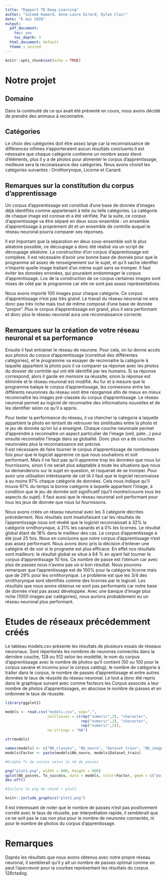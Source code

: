 ```yaml
---
title: "Rapport TD Deep Learning"
author: "Salomé Hamard, Anne-Laure Girard, Dylan Clair"
date: "6 mai 2020"
output:
  pdf_document: 
    toc: yes
    toc_depth: 3
  html_document: default
  theme : united
---
```


```r
knitr::opts_chunk$set(echo = TRUE)
```

# Notre projet

##  Domaine

  Dans la continuité de ce qui avait été présenté en cours, nous avons décidé de prendre des animaux à reconnaitre. 

##  Catégories

  Le choix des catégories doit être assez large car la reconnaissance de différences infimes n'apporteraient aucun résultats concluents.Il est néessaire que chaque catégorie contienne un nombre assez élevé d'éléments, plus il y a de photos pour alimenter le corpus d'apprentissage, meilleure sera la reconaissance des catégories. 
Nous avons choisit les catégories suivantes : Ornithorynque, Licorne et Canard.


##  Remarques sur la constitution du corpus d'apprentissage

  Un corpus d'apprentissage est constitué d'une base de donnée d'images déjà identifiés comme appartenant à telle ou telle catégories. La catégorie de chaque image est connue et a été vérifiée. Par la suite, ce corpus d'apprentissage va être séparé en deux sous-ensemble : un ensemble d'apprentissage à proprement dit et un ensemble de contrôle auquel le réseau neuronal pourra comparer ses réponses.
  
Il est important que la séparation en deux sous-ensemble soit le plus aléatoire possible, ce découpage a donc été réalisé via un script de découpage aléatoire.
La construction d'un corpus d'apprentissage est complexe. Il est nécessaire d'avoir une bonne base de donnée pour que le programme ait assez de renseignement sur le sujet, et qu'il sache identfier n'importe quelle image traitant d'un même sujet sans se tromper. Il faut éviter les données erronées, qui pouraient endommager le corpus d'apprentissage. Los de la construction de ce corpus certaines images sont mises de côté par le programme car elle ne sont pas assez représentatives.

Nous avons importé 100 images pour chaque catégorie. Ce corpus d'apprentissage n'est pas très grand. Le travail du réseau neuronal ne sera donc pas très riche mais tout de même composé d'une base de donnée "propre".
Plus le corpus d'apprentissage est grand, plus il sera performant et donc plus le réseau neuronal aura une reconnaissance correcte.

##  Remarques sur la création de votre réseau neuronal et sa performance

  Ensuite il faut entrainer le réseau de neurone. Pour cela, on lui donne accés aux photos du corpus d'apprentissage (constitué des différentes catégories), et le programme va essayer de reconnaitre la catégorie à laquelle appartient la photo puis il va comparer sa réponse avec les photos du dossier de contrôle qui ont été identifié par les humains. Si sa réponse correspond, alors il garde en memoire sa réussite, sinon la réponse est éliminée et le réseau neuronal est modifié. Au fur et à mesure que le programme balaye le corpus d'apprentissage, les connexions entre les différents neuronnes du réseau vont être réorganisé afin de mieux en mieux reconnnaître les images pré-classée du corpus d'apprentissage.
Le réseau neuronal permet au logiciel de reconnaitre des informations nouvelles et de les identifier selon ce qu'il a appris.

Pour tester la performance du réseau, il va chercher la categorie à laquelle appartient la photo en tentant de retrouver les similitudes entre la photo et le jeu de donnée qu'on lui a enseigné. Chaque couche neuronale permet d'apprendre à reconnaitre un aspect particulier de l'image (oeil, pate...) pour ensuite reconnaitre l'image dans sa globalité. Donc plus on a de couches neuronales plus la reconnaissance est précise.  
Il est nécessaire de faire tourner le corpus d'apprentissage de nombreuses fois pour que le logiciel apprenne ce que nous souhaitons et soit performant. Mais il ne faut pas qu'il apprenne trop les données que nous lui fournissons, sinon il ne serait plus adaptable à toute les situations que nous lui demanderons sur le sujet en question, et risquerait de se tromper.
Pour avoir une utilisation intéréssante de cet IA il faut que le logiciel reconnaisse à au moins 97% chaque catégorie de données. Cela nous indique qu'il trouve 97% du temps la bonne catégorie à laquelle appartient l'image, à condition que le jeu de donnée soit significatif (qui'il montre/couvre tous les aspects du sujet). Il faut aussi que le réseau neuronal soit performant pour tous les jeux de donnée que nous lui fournissons.

Nous avons créés un réseau neuronal avec les 3 catégorie décrites précédement. Nos résultats sont insatisfaisant car les résultats de l'apprentissage nous ont révélé que le logiciel reconnaissait à 32% la catégorie ornithorynque, à 21% les canards et à 0% les licornes. Le résultat global étant de 18% dans le meilleur des cas. Le corpus d'apprentissage à été joué 25 fois. Nous en concluons que notre corpus d'apprentissage n'est pas assez performant. Nous avons donc pris la décision d'enlever une catégirie et de voir si le programe est plus efficace. En effet nos résultats sont mailleurs: le résultat global se situe à 64 % en ayant fait tourner le corpus d'apprentissage 10 fois. Ce nombre de passe est l'otimum car avec plus de passes nous n'avons pas un si bon résultat. Nous pouvons remarquer que l'apprentissage est de 100% pour la catégorie licorne mais que de 29% pour les ornithorynque. Le problème est que les 3/4 des ornithorynque sont identifiés comme des licornes par le logiciel. Les résultats que nous avons obtenus ne sont pas performants car notre base de donnée n'est pas assez développée. Avec une banque d'image plus riche (1000 images par catégories), nous aurions probablement eu un réseau neuronal plus performant.


# Etudes de réseaux précédemment créés

  Le tableau models.csv présente les résultats de plusieurs essais de réseaux neuronaux. Sont répertoriés les nombres de neurones connectés dans la dernière couche, 128 ou 512 selon les modélité, le nom du corpus d'apprentissage avec le nombre de photos qu'il contient (50 ou 100 pour le corpus savane et inconnu pour le corpus catdog), le nombre de catégorie à traiter dans le corpus, le nombre de passes d'apprentissage et entre autres données le taux de réussité du réseau neuronal. Le tout a donc été repris dans le graphique suivant avec comme facteurs les Corpus associés a leur nombre de photos d'apprentissages, en abscisse le nombre de passes et en ordonnée le taux de réussite.

```r
library(ggplot2)

models <- read.csv("models.csv", sep=",",
                   colClasses = c(rep("numeric",2), "character", 
                                  rep("numeric",2), "character", 
                                  rep("numeric",2)), 
                   na.strings = "NA")

str(models)

names(models) <- c("Nb_classes", "Nb_neuro", "Dataset_train", "Nb_image_train", "Nb_passes", "Dataset_test", "Nb_image_test", "Tx_success")
models$Factor <- paste(models$Nb_neuro, models$Dataset_train)

#Graphe Tx de succés selon le nb de passes

png("plot1.png", width = 800, height = 600)
qplot(Nb_passes, Tx_success, data = models, color=Factor, geom = c("point", "line"), main = "Performance des réseaux en fonction du nombre de passes du corpus d'apprentissage")
dev.off()
```
```r

#Inclure le png du chunk r plot1

knitr::include_graphics("plot1.png")

```

Il est interessant de noter que le nombre de passes n'est pas positivement corrélé avec le taux de réussite, par interprétation rapide, il semblerait que ce ne soit pas le cas non plus pour le nombre de neurones connectés, ni pour le nombre de photos du corpus d'apprentissage.

# Remarques

  Daprés les résultats que nous avons obtenus avec notre propre réseau neuronal, il semblerait qu'il y ait un nombre de passes optimal comme on peut l'apecrevoir pour la courbes représentant les résultats du corpus 128ctadog.
  
  

